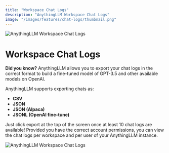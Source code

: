 ```yaml
---
title: "Workspace Chat Logs"
description: "AnythingLLM Workspace Chat Logs"
image: "/images/features/chat-logs/thumbnail.png"
---
```



<Image
  src="/images/features/chat-logs/thumbnail.png" 
  height={1080} 
  width={1920} 
  quality={100}
  alt="AnythingLLM Workspace Chat Logs"
/>

# Workspace Chat Logs

**Did you know?** AnythingLLM allows you to export your chat logs in the correct format to build a fine-tuned model of GPT-3.5 and other available models on OpenAI.

AnythingLLM supports exporting chats as:

- **CSV**
- **JSON**
- **JSON (Alpaca)**
- **JSONL (OpenAI fine-tune)**

Just click export at the top of the screen once at least 10 chat logs are available! Provided you have the correct account permissions, you can view the chat logs per workspace and per user of your AnythingLLM instance.

<Image
  src="/images/features/chat-logs/workspace-chat.png" 
  height={1080} 
  width={1920} 
  quality={100}
  alt="AnythingLLM Workspace Chat Logs"
/>